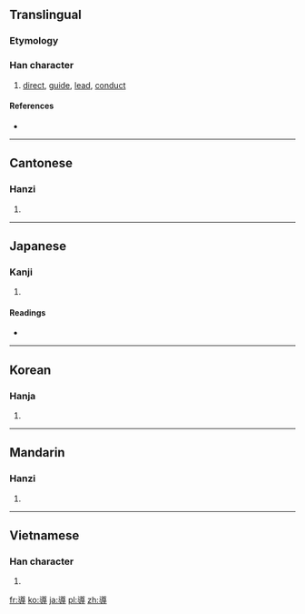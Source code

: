 {{also|导}}
==Translingual==

===Etymology===
{{Han compound|道|寸|t1=path|t2=hand|ls=ic}}

===Han character===
{{Han char|rn=41|rad=寸|as=12|sn=15|four=3834<sub>3</sub>|canj=卜山木戈 (YUDI)|ids=⿱道寸}}

# [[direct]], [[guide]], [[lead]], [[conduct]]

====References====
* {{Han ref|kx=0296.100|dkj=07463|dj=0586.090|hdz=10512.050|uh=5C0E|ud=23566|bh=BEC9|bd=48841}}

----

==Cantonese==

===Hanzi===
{{yue-hanzi|jyut=|y=dou6|sim=导}}

# {{defn|Cantonese|sort=寸12}}

----

==Japanese==

===Kanji===
{{ja-kanji|grade=5|rs=寸12}}

# {{defn|Japanese|sort=寸12}}

====Readings====
* {{ja-readings|on=[[どう]] (dō)|kun=[[みちびく]] (michibiku), [[みちびき]] (michibiki)}}

----

==Korean==

===Hanja===
{{ko-hanja|hangeul=도|rv=do|mr=to}}

# {{defn|Korean|sort=寸12}}

----

==Mandarin==

===Hanzi===
{{cmn-hanzi|sim=导|pin=[[dǎo]] ([[dao3]])|wg=tao<sup>3</sup>}}

# {{defn|Mandarin|sort=寸12}}

----

==Vietnamese==

===Han character===
{{vi-hantu|[[đạo]]|rs=寸12}}

# {{defn|Vietnamese|sort=寸12}}

[[fr:導]]
[[ko:導]]
[[ja:導]]
[[pl:導]]
[[zh:導]]